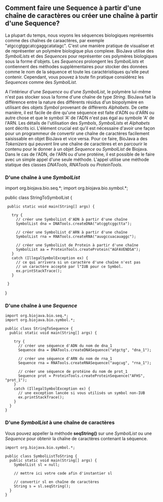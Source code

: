 == Comment faire une Sequence à partir d'une chaîne de caractères ou créer une chaîne à partir d'une Sequence? ==

La plupart du temps, nous voyons les séquences biologiques représentés comme des chaînes de caraactères, par exemple "atgccgtggcatcgaggcatatagc". C'est une manière pratique de visualiser et de représenter un polymère biologique plus complexe. BioJava utilise des ''SymbolLists'' et des ''Sequences'' pour représenter ces polymères biologiques sous la forme d'objets. Les ''Sequences'' prolongent les ''SymbolLists'' et contiennent des méthodes supplémentaires pour stocker des données comme le nom de la séquence et toute les caractéristiques qu'elle peut contenir. Cependant, vous pouvez à toute fin pratique considérez les ''Sequences'' comme des ''SymbolList''.

A l'intérieur d'une ''Sequence'' ou d'une ''SymbolList'', le polymère lui-même n'est pas stocker sous la forme d'une chaîne de type ''String''. BioJava fait la différence entre la nature des différents résidus d'un biopolymère en utilisant des objets ''Symbol'' provenant de différents ''Alphabets''. De cette manière, il est facile de dire qu'une séquence est faite d'ADN ou d'ARN ou autre chose et que le symbol 'A' de l'ADN n'est pas égal au symbole 'A' de l'ARN. Les détails de l'utilisation des ''Symbols'', ''SymbolLists'' et ''Alphabets'' sont décrits ici. L'élément crucial est qu'il est nécessaire d'avoir une façon pour un programmeur de convertir une chaîne de caractères facilement saisissable en objet BioJava et vice versa. Pour ce faire, BioJava a des ''Tokenizers'' qui peuvent lire une chaîne de caractères et en parcourir le contenu pour le donner à un objet ''Sequence'' ou ''SymbolList'' de Biojava. Dans le cas de l'ADN, de l'ARN ou d'une protéine, il est possible de le faire avec un simple appel d'une seule méthode. L'appel utilise une méthode statique des classes ''DNATools'', ''RNATools'' ou ''ProteinTools''.

=== D'une chaîne à une ''SymbolList'' ===

<java>
import org.biojava.bio.seq.*;
import org.biojava.bio.symbol.*;

public class StringToSymbolList {
  public static void main(String[] args) {
   
    try {
      // créer une SymbolList d'ADN à partir d'une chaîne
      SymbolList dna = DNATools.createDNA("atcggtcggctta");

      // créer une SymbolList d'ARN à partir d'une chaîne
      SymbolList rna = RNATools.createRNA("auugccuacauaggc");

      // créer une SymbolList de Protein à partir d'une chaîne
      SymbolList aa = ProteinTools.createProtein("AGFAVENDSA");
    }
    catch (IllegalSymbolException ex) {
      // ce qui arrivera si un caractère d'une chaîne n'est pas
      // un caractère accepté par l"IUB pour ce Symbol.
      ex.printStackTrace();
    }
   
  }
}
</java>

=== D'une chaîne à une ''Sequence'' ===

<pre>
import org.biojava.bio.seq.*;
import org.biojava.bio.symbol.*;

public class StringToSequence {
  public static void main(String[] args) {

    try {
      // créer une séquence d'ADN du nom de dna_1
      Sequence dna = DNATools.createDNASequence("atgctg", "dna_1");

      // créer une séquence d'ARN du nom de rna_1
      Sequence rna = RNATools.createRNASequence("augcug", "rna_1");

      // créer une séquence de protéine du nom de prot_1
      Sequence prot = ProteinTools.createProteinSequence("AFHS", "prot_1");
    }
    catch (IllegalSymbolException ex) {
      // une exception lancée si vous utilisés un symbol non-IUB
      ex.printStackTrace();
    }
  }
}
</pre>

=== D'une ''SymbolList'' à une chaîne de caractères ===

Vous pouvez appeller la méthode '''seqString()''' sur une ''SymbolList'' ou une ''Sequence'' pour obtenir la chaîne de caractères contenant la séquence.

<pre>
import org.biojava.bio.symbol.*;

public class SymbolListToString {
  public static void main(String[] args) {
    SymbolList sl = null;
    
    // mettre ici votre code afin d'instantier sl
   
    // convertir sl en chaîne de caractères
    String s = sl.seqString();
  }
}
</pre>